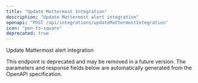 ```yaml
---
title: "Update Mattermost Integration"
description: "Update Mattermost alert integration"
openapi: "POST /api/integrations/updateMattermostIntegration"
icon: "pen-to-square"
deprecated: true
---
```


Update Mattermost alert integration

<Warning>
This endpoint is deprecated and may be removed in a future version.
</Warning>

<Note>
The parameters and response fields below are automatically generated from the OpenAPI specification.
</Note>
